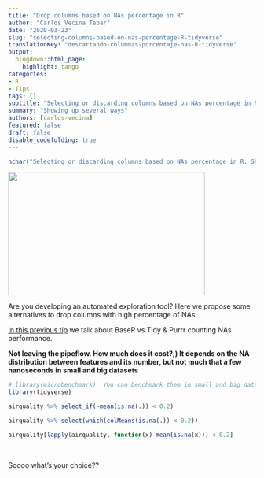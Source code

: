 ```yaml
---
title: "Drop columns based on NAs percentage in R"
author: "Carlos Vecina Tebar"
date: "2020-03-23"
slug: "selecting-columns-based-on-nas-percentage-R-tidyverse"
translationKey: "descartando-columnas-porcentaje-nas-R-tidyverse"
output:
  blogdown::html_page:
    highlight: tango
categories:
- R
- Tips
tags: []
subtitle: "Selecting or discarding columns based on NAs percentage in R. Showing up several ways!"
summary: "Showing up several ways"
authors: [carlos-vecina]
featured: false
draft: false
disable_codefolding: true
---
```


```r
nchar("Selecting or discarding columns based on NAs percentage in R. Showing up several ways!")
```

<img src="./featured.png" height="250px" width="400px" />

Are you developing an automated exploration tool? Here we propose some alternatives to drop columns with high percentage of NAs.

[In this previous tip](../../vizs-and-tips/counting-nas-by-column-r-benchmark) we talk about BaseR vs Tidy & Purrr  counting NAs performance. 

**Not leaving the pipeflow. How much does it cost?;)  It depends on the NA distribution between features and its number, but not much that a few nanoseconds in small and big datasets**

```r

# library(microbenchmark)  You can benchmark them in small and big datasets
library(tidyverse)

airquality %>% select_if(~mean(is.na(.)) < 0.2)

airquality %>% select(which(colMeans(is.na(.)) < 0.2))

airquality[lapply(airquality, function(x) mean(is.na(x))) < 0.2]

```

<br>

Soooo  what's your choice??

<br>

<script type="text/javascript" src="//downloads.mailchimp.com/js/signup-forms/popup/unique-methods/embed.js" data-dojo-config="usePlainJson: true, isDebug: false"></script><script type="text/javascript">window.dojoRequire(["mojo/signup-forms/Loader"], function(L) { L.start({"baseUrl":"mc.us4.list-manage.com","uuid":"91551f7ed29389a0de4f47665","lid":"d95c503a48","uniqueMethods":true}) })</script>

